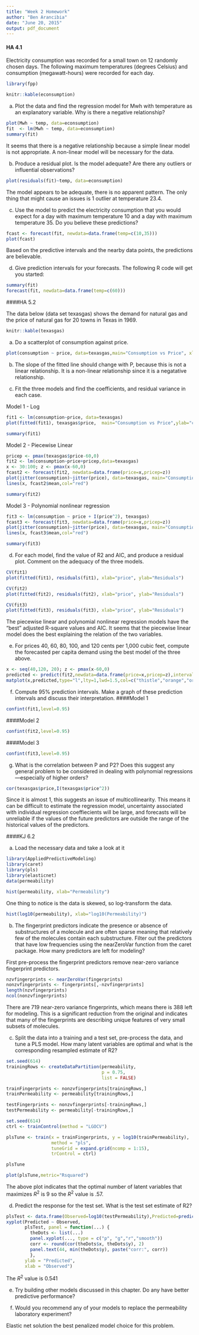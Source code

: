 ```yaml
---
title: "Week 2 Homework"
author: "Ben Arancibia"
date: "June 20, 2015"
output: pdf_document
---
```


#### HA 4.1

Electricity consumption was recorded for a small town on 12 randomly chosen days. The following maximum temperatures (degrees Celsius) and consumption (megawatt-hours) were recorded for each day. 

```r
library(fpp)
```
```r
knitr::kable(econsumption)
```

a) Plot the data and find the regression model for Mwh with temperature as an explanatory variable. Why is there a negative relationship?

```r
plot(Mwh ~ temp, data=econsumption)
fit  <- lm(Mwh ~ temp, data=econsumption)
summary(fit)
```

It seems that there is a negative relationship because a simple linear model is not appropriate. A non-linear model will be necessary for the data.

b) Produce a residual plot. Is the model adequate? Are there any outliers or influential observations?

```r
plot(residuals(fit)~temp, data=econsumption)
```

The model appears to be adequate, there is no apparent pattern. The only thing that might cause an issues is 1 outlier at temperature 23.4.


c) Use the model to predict the electricity consumption that you would expect for a day with maximum temperature 10 and a day with maximum temperature 35. Do you believe these predictions?

```r
fcast <- forecast(fit, newdata=data.frame(temp=c(10,35)))
plot(fcast)
```

Based on the predictive intervals and the nearby data points, the predictions are believable.

d) Give prediction intervals for your forecasts. The following R code will get you started:

```r
summary(fit)
forecast(fit, newdata=data.frame(temp=c(60)))
```

####HA 5.2

The data below (data set texasgas) shows the demand for natural gas and the price of natural gas for 20 towns in Texas in 1969.

```r
knitr::kable(texasgas)
```

a) Do a scatterplot of consumption against price.

```r
plot(consumption ~ price, data=texasgas,main="Consumption vs Price", xlab="price ", ylab="consumption ")
```

b) The slope of the fitted line should change with P, because this is not a linear relationship. It is a non-linear relationship since it is a negatative relationship.

c) Fit the three models and find the coefficients, and residual variance in each case.

Model 1 - Log 
```r
fit1 <- lm(consumption~price, data=texasgas)
plot(fitted(fit1), texasgas$price,  main="Consumption vs Price",ylab="consumption", xlab="Predicted Price")

summary(fit1)
```

Model 2 - Piecewise Linear
```r
pricep <- pmax(texasgas$price-60,0)
fit2 <- lm(consumption~price+pricep,data=texasgas)
x <- 30:100; z <- pmax(x-60,0)
fcast2 <- forecast(fit2, newdata=data.frame(price=x,pricep=z))
plot(jitter(consumption)~jitter(price), data=texasgas, main="Consumption vs Price" )
lines(x, fcast2$mean,col="red")

summary(fit2)
```

Model 3 - Polynomial nonlinear regression

```r
fit3 <- lm(consumption ~ price + I(price^2), texasgas)
fcast3 <- forecast(fit3, newdata=data.frame(price=x,pricep=z))
plot(jitter(consumption)~jitter(price), data=texasgas, main="Consumption vs Price" )
lines(x, fcast3$mean,col="red")

summary(fit3)
```


d) For each model, find the value of R2 and AIC, and produce a residual plot. Comment on the adequacy of the three models.
```r
CV(fit1)
plot(fitted(fit1), residuals(fit1), xlab="price", ylab="Residuals")
```

```r
CV(fit2)
plot(fitted(fit2), residuals(fit2), xlab="price", ylab="Residuals")
```

```r
CV(fit3)
plot(fitted(fit3), residuals(fit3), xlab="price", ylab="Residuals")
```

The piecewise linear and polynomial nonlinear regression models have the "best" adjusted R-square values and AIC. It seems that the piecewise linear model does the best explaining the relation of the two variables.

e) For prices 40, 60, 80, 100, and 120 cents per 1,000 cubic feet, compute the forecasted per capita demand using the best model of the three above.

```r
x <- seq(40,120, 20); z <- pmax(x-60,0)
predicted <- predict(fit2,newdata=data.frame(price=x,pricep=z),interval="prediction")
matplot(x,predicted,type="l",lty=1,lwd=1.5,col=c("thistle","orange","orange"), xlab="price", ylab="predicted demand", main="Forecasted Per Capita Demand" )
```

f) Compute 95% prediction intervals. Make a graph of these prediction intervals and discuss their interpretation.
####Model 1
```r
confint(fit1,level=0.95)
```

####Model 2
```r
confint(fit2,level=0.95)
```

####Model 3
```r
confint(fit3,level=0.95)
```

g) What is the correlation between P and P2? Does this suggest any general problem to be considered in dealing with polynomial regressions---especially of higher orders?

```r
cor(texasgas$price,I(texasgas$price^2))
```

Since it is almost 1, this suggests an issue of multicollinearity. This means it can be difficult to estimate the regression model, uncertainty associated with individual regression coeffiecients will be large, and forecasts will be unreliable if the values of the future predictors are outside the range of the historical values of the predictors.

####KJ 6.2

a) Load the necessary data and take a look at it
```r
library(AppliedPredictiveModeling)
library(caret)
library(pls)
library(elasticnet)
data(permeability)

hist(permeability, xlab="Permeability")
```

One thing to notice is the data is skewed, so log-transform the data.

```r
hist(log10(permeability), xlab="log10(Permeability)")
```

b) The fingerprint predictors indicate the presence or absence of substructures of a molecule and are often sparse meaning that relatively few of the molecules contain each substructure. Filter out the predictors that have low frequencies using the nearZeroVar function from the caret package. How many predictors are left for modeling?

First pre-process the fingerprint predictors remove near-zero variance fingerprint predictors.

```r
nzvfingerprints <- nearZeroVar(fingerprints)
nonzvfingerprints <- fingerprints[,-nzvfingerprints]
length(nzvfingerprints)
ncol(nonzvfingerprints)
```

There are 719 near-zero variance fingerprints, which means there is 388 left for modeling. This is a significant reduction from the original and indicates that many of the fingerprints are describing unique features of very small subsets of molecules.

c) Split the data into a training and a test set, pre-process the data, and tune a PLS model. How many latent variables are optimal and what is the corresponding resampled estimate of R2?

```r
set.seed(614)
trainingRows <- createDataPartition(permeability, 
                                    p = 0.75, 
                                    list = FALSE)

trainFingerprints <- nonzvfingerprints[trainingRows,]
trainPermeability <- permeability[trainingRows,]

testFingerprints <- nonzvfingerprints[-trainingRows,]
testPermeability <- permeability[-trainingRows,]
```

```r
set.seed(614)
ctrl <- trainControl(method = "LGOCV")

plsTune <- train(x = trainFingerprints, y = log10(trainPermeability),
                 method = "pls",
                 tuneGrid = expand.grid(ncomp = 1:15),
                 trControl = ctrl)

plsTune

plot(plsTune,metric="Rsquared")
```

The above plot indicates that the optimal number of latent variables that maximizes $R^2$ is 9 so the $R^2$ value is .57.

d) Predict the response for the test set. What is the test set estimate of R2?

```r
plsTest <- data.frame(Observed=log10(testPermeability),Predicted=predict(plsTune,testFingerprints))
xyplot(Predicted ~ Observed,
       plsTest, panel = function(...) {
         theDots <- list(...)
         panel.xyplot(..., type = c("p", "g","r","smooth"))
         corr <- round(cor(theDots$x, theDots$y), 2)
         panel.text(44, min(theDots$y), paste("corr:", corr))
         },
       ylab = "Predicted",
       xlab = "Observed")
```

The $R^2$ value is 0.541

e) Try building other models discussed in this chapter. Do any have better predictive performance?



f) Would you recommend any of your models to replace the permeability laboratory experiment?

Elastic net solution the best penalized model choice for this problem.

